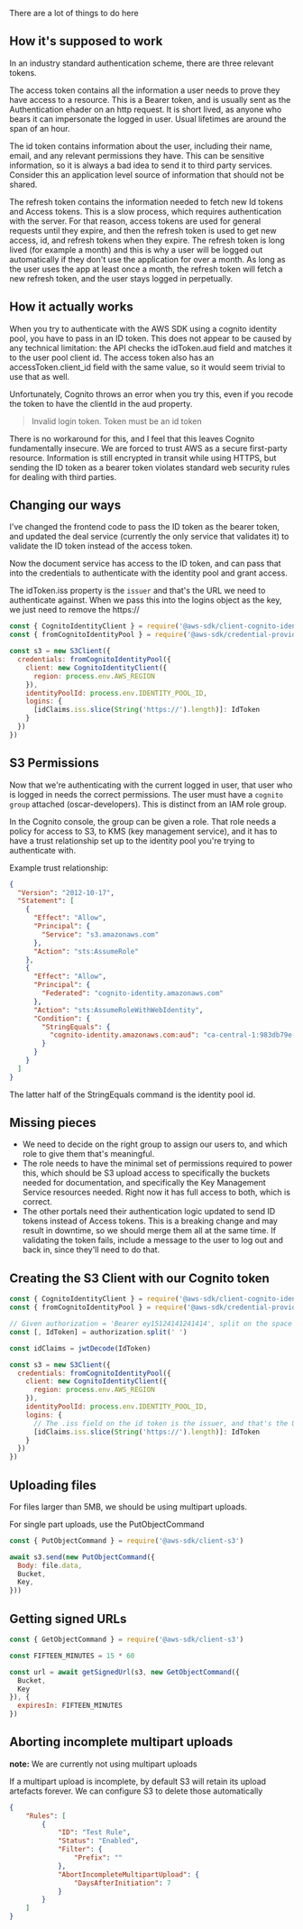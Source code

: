 
There are a lot of things to do here

## How it's supposed to work

In an industry standard authentication scheme, there are three relevant tokens.

The access token contains all the information a user needs to prove they have access to a resource. This is a Bearer token, and is usually sent as the Authentication ehader on an http request. It is short lived, as anyone who bears it can impersonate the logged in user. Usual lifetimes are around the span of an hour.

The id token contains information about the user, including their name, email, and any relevant permissions they have. This can be sensitive information, so it is always a bad idea to send it to third party services. Consider this an application level source of information that should not be shared. 

The refresh token contains the information needed to fetch new Id tokens and Access tokens. This is a slow process, which requires authentication with the server. For that reason, access tokens are used for general requests until they expire, and then the refresh token is used to get new access, id, and refresh tokens when they expire. The refresh token is long lived (for example a month) and this is why a user will be logged out automatically if they don't use the application for over a month. As long as the user uses the app at least once a month, the refresh token will fetch a new refresh token, and the user stays logged in perpetually.

## How it actually works

When you try to authenticate with the AWS SDK using a cognito identity pool, you have to pass in an ID token. This does not appear to be caused by any technical limitation: the API checks the idToken.aud field and matches it to the user pool client id. The access token also has an accessToken.client_id field with the same value, so it would seem trivial to use that as well. 

Unfortunately, Cognito throws an error when you try this, even if you recode the token to have the clientId in the aud property.

> Invalid login token. Token must be an id token

There is no workaround for this, and I feel that this leaves Cognito fundamentally insecure. We are forced to trust AWS as a secure first-party resource. Information is still encrypted in transit while using HTTPS, but sending the ID token as a bearer token violates standard web security rules for dealing with third parties. 

## Changing our ways

I've changed the frontend code to pass the ID token as the bearer token, and updated the deal service (currently the only service that validates it) to validate the ID token instead of the access token. 

Now the document service has access to the ID token, and can pass that into the credentials to authenticate with the identity pool and grant access.

The idToken.iss property is the `issuer` and that's the URL we need to authenticate against. When we pass this into the logins object as the key, we just need to remove the https:// 

```js
const { CognitoIdentityClient } = require('@aws-sdk/client-cognito-identity')
const { fromCognitoIdentityPool } = require('@aws-sdk/credential-provider-cognito-identity')

const s3 = new S3Client({
  credentials: fromCognitoIdentityPool({
    client: new CognitoIdentityClient({
      region: process.env.AWS_REGION
    }),
    identityPoolId: process.env.IDENTITY_POOL_ID,
    logins: {
      [idClaims.iss.slice(String('https://').length)]: IdToken
    }
  })
})
```

## S3 Permissions

Now that we're authenticating with the current logged in user, that user who is logged in needs the correct permissions. The user must have a `cognito group` attached (oscar-developers). This is distinct from an IAM role group.

In the Cognito console, the group can be given a role. That role needs a policy for access to S3, to KMS (key management service), and it has to have a trust relationship set up to the identity pool you're trying to authenticate with. 

Example trust relationship:
```json
{
  "Version": "2012-10-17",
  "Statement": [
    {
      "Effect": "Allow",
      "Principal": {
        "Service": "s3.amazonaws.com"
      },
      "Action": "sts:AssumeRole"
    },
    {
      "Effect": "Allow",
      "Principal": {
        "Federated": "cognito-identity.amazonaws.com"
      },
      "Action": "sts:AssumeRoleWithWebIdentity",
      "Condition": {
        "StringEquals": {
          "cognito-identity.amazonaws.com:aud": "ca-central-1:983db79e-b9fa-4e57-9eaf-7005f086097e"
        }
      }
    }
  ]
}
```

The latter half of the StringEquals command is the identity pool id.

## Missing pieces

* We need to decide on the right group to assign our users to, and which role to give them that's meaningful.
* The role needs to have the minimal set of permissions required to power this, which should be S3 upload access to specifically the buckets needed for documentation, and specifically the Key Management Service resources needed. Right now it has full access to both, which is correct.
* The other portals need their authentication logic updated to send ID tokens instead of Access tokens. This is a breaking change and may result in downtime, so we should merge them all at the same time. If validating the token fails, include a message to the user to log out and back in, since they'll need to do that. 

## Creating the S3 Client with our Cognito token

```js
const { CognitoIdentityClient } = require('@aws-sdk/client-cognito-identity')
const { fromCognitoIdentityPool } = require('@aws-sdk/credential-provider-cognito-identity')

// Given authorization = 'Bearer ey15124141241414', split on the space and take the token
const [, IdToken] = authorization.split(' ')

const idClaims = jwtDecode(IdToken)

const s3 = new S3Client({
  credentials: fromCognitoIdentityPool({
    client: new CognitoIdentityClient({
      region: process.env.AWS_REGION
    }),
    identityPoolId: process.env.IDENTITY_POOL_ID,
    logins: {
      // The .iss field on the id token is the issuer, and that's the URL we need to match the token to
      [idClaims.iss.slice(String('https://').length)]: IdToken
    }
  })
})
```

## Uploading files

For files larger than 5MB, we should be using multipart uploads.

For single part uploads, use the PutObjectCommand

```js
const { PutObjectCommand } = require('@aws-sdk/client-s3')

await s3.send(new PutObjectCommand({
  Body: file.data,
  Bucket,
  Key,
}))
```

## Getting signed URLs

```js
const { GetObjectCommand } = require('@aws-sdk/client-s3')

const FIFTEEN_MINUTES = 15 * 60

const url = await getSignedUrl(s3, new GetObjectCommand({
  Bucket,
  Key
}), {
  expiresIn: FIFTEEN_MINUTES
})
```

## Aborting incomplete multipart uploads

**note:** We are currently not using multipart uploads

If a multipart upload is incomplete, by default S3 will retain its upload artefacts forever. We can configure S3 to delete those automatically

```json
{
    "Rules": [
        {
            "ID": "Test Rule",
            "Status": "Enabled",
            "Filter": {
                "Prefix": ""
            },
            "AbortIncompleteMultipartUpload": {
                "DaysAfterInitiation": 7
            }
        }
    ]
}
```
